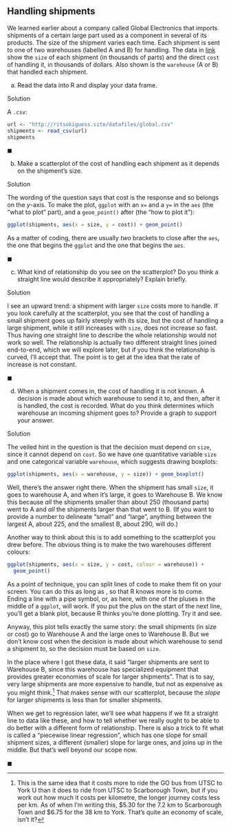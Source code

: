 ##  Handling shipments


We learned earlier about a company called Global Electronics that
imports shipments of a certain large part used as a
component in several of its products. The size of the shipment varies
each time. Each shipment is sent to one of two warehouses (labelled A
and B) for handling. The data in
[link](http://ritsokiguess.site/datafiles/global.csv) show the
`size` of each shipment (in thousands of parts) and the direct
`cost` of handling it, in thousands of dollars. Also shown is
the `warehouse` (A or B) that handled each shipment.



(a) Read the data into R and display your data frame.


Solution

A `.csv`:

```r
url <- "http://ritsokiguess.site/datafiles/global.csv"
shipments <- read_csv(url)
shipments
```

     

$\blacksquare$

(b) Make a scatterplot of the cost of handling each shipment as it
depends on the shipment's size.


Solution


The wording of the question says that cost is the response and so
belongs on the $y$-axis. To make the plot, `ggplot` with an
`x=` and a `y=` in the `aes` (the "what to  plot" 
part), and a `geom_point()` after (the "how to plot it"):
```r
ggplot(shipments, aes(x = size, y = cost)) + geom_point()
```

     

As a matter of coding, there are usually *two* brackets to close
after the `aes`, the one that begins the `ggplot` and
the one that begins the `aes`. 
    

$\blacksquare$

(c) What kind of relationship do you see on the scatterplot? Do
you think a straight line would describe it appropriately? Explain briefly.


Solution


I see an upward trend: a shipment with larger `size` costs
more to handle. 
If you look carefully at the scatterplot, you see that the cost of
handling a small shipment goes up fairly steeply with its size,
but the cost of handling a large shipment, while it still
increases with `size`, does not increase so fast. Thus
having one straight line to describe the whole relationship would
not work so well. 
The relationship is actually two different
straight lines joined end-to-end, which we will explore later, but
if you think the relationship is curved, I'll accept that. The
point is to get at the idea that the rate of increase is not
constant.
    

$\blacksquare$

(d) When a shipment comes in, the cost of handling it is not
known. A decision is made about which warehouse to send it to, and
then, after it is handled, the cost is recorded. What do you think
determines which warehouse an incoming shipment goes to? Provide a
graph to support your answer.


Solution


The veiled hint in the question is that the decision must depend
on `size`, since it cannot depend on `cost`. So we
have one quantitative variable `size` and one categorical
variable `warehouse`, which suggests drawing boxplots:
```r
ggplot(shipments, aes(x = warehouse, y = size)) + geom_boxplot()
```

     

Well, there's the answer right there. When the shipment has small
`size`, it goes to warehouse A, and when it's large, it goes to
Warehouse B. We know this because *all* the shipments smaller
than about 250 (thousand parts) went to A and *all* the shipments
larger than that went to B. (If you want to provide a number to
delineate "small" and "large", anything between the largest A,
about 225, and the smallest B, about 290, will do.)

Another way to think about this is to add something to the scatterplot
you drew before. The obvious thing is to make the two warehouses
different colours:

```r
ggplot(shipments, aes(x = size, y = cost, colour = warehouse)) +
  geom_point()
```

     

As a point of technique, you can split lines of code to make them fit
on your screen. You can do this as long as \emph{the code that ends
the line must be incomplete}, so that R knows more is to
come. Ending a line with a pipe symbol, or, as here, with one of the
pluses in the middle of a `ggplot`, will work. If you put the
plus on the start of the next line, you'll get a blank plot, because R
thinks you're done plotting. Try it and see.

Anyway, this plot tells exactly the same story: the small shipments
(in size or cost) go to Warehouse A and the large ones to Warehouse
B. But we don't know cost when the decision is made about which
warehouse to send a shipment to, so the decision must be based on
`size`. 

In the place where I got these data, it said "larger shipments are sent to Warehouse B, since this warehouse has specialized equipment that provides greater economies of scale for larger shipments". 
That
is to say, very large shipments are more expensive to handle, but not
as expensive as you might think.^[This is the same idea that it  costs more to ride the GO bus from UTSC to York U than it does to  ride from UTSC to Scarborough Town, but if you work out how much it  costs per kilometre, the longer journey costs less per km. As of  when I'm writing this, $5.30 for the 7.2 km to Scarborough Town and  $6.75 for the 38 km to York. That's quite an economy of scale,  isn't it?] 
That makes sense with our scatterplot, because the
*slope* for larger shipments is less than for smaller shipments.

When we get to regression later, we'll see what happens if we fit a
straight line to data like these, and how to tell whether we really
ought to be able to do better with a different form of
relationship. There is also a trick to fit what is called a
"piecewise linear regression", which has one slope for small
shipment sizes, a different (smaller) slope for large ones, and joins
up in the middle. But that's well beyond our scope now.
    
$\blacksquare$




